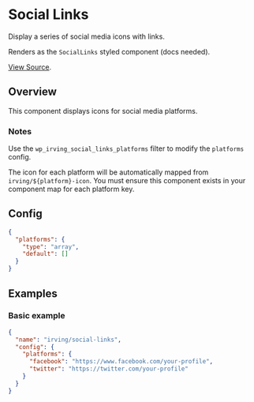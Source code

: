 <Meta title="WordPress Components|Social Links" />

# Social Links
Display a series of social media icons with links.

Renders as the `SocialLinks` styled component (docs needed).

[View Source](https://github.com/alleyinteractive/wp-irving/tree/master/inc/components/components/social-links).

## Overview
This component displays icons for social media platforms.

### Notes
Use the `wp_irving_social_links_platforms` filter to modify the `platforms` config.

The icon for each platform will be automatically mapped from `irving/${platform}-icon`. You must ensure this component exists in your component map for each platform key.

## Config
```json
{
  "platforms": {
    "type": "array",
    "default": []
  }
}
```

## Examples

### Basic example
```json
{
  "name": "irving/social-links",
  "config": {
  	"platforms": {
  	  "facebook": "https://www.facebook.com/your-profile",
  	  "twitter": "https://twitter.com/your-profile"
  	}
  }
}
```
